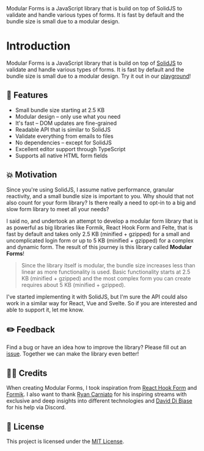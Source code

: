 
<Title>Introduction</Title>
<Description>
  Modular Forms is a JavaScript library that is build on top of SolidJS to
  validate and handle various types of forms. It is fast by default and the
  bundle size is small due to a modular design.
</Description>

# Introduction

Modular Forms is a JavaScript library that is build on top of <a href="https://www.solidjs.com/" target="_blank" rel="noreferrer">SolidJS</a> to validate and handle various types of forms. It is fast by default and the bundle size is small due to a modular design. Try it out in our <A href="/playground">playground</A>!

## 🧪 Features

- Small bundle size starting at 2.5 KB
- Modular design – only use what you need
- It's fast – DOM updates are fine-grained
- Readable API that is similar to SolidJS
- Validate everything from emails to files
- No dependencies – except for SolidJS
- Excellent editor support through TypeScript
- Supports all native HTML form fields

## 💥 Motivation

Since you're using SolidJS, I assume native performance, granular reactivity, and a small bundle size is important to you. Why should that not also count for your form library? Is there really a need to opt-in to a big and slow form library to meet all your needs?

I said no, and undertook an attempt to develop a modular form library that is as powerful as big libraries like Formik, React Hook Form and Felte, that is fast by default and takes only 2.5 KB (minified + gzipped) for a small and uncomplicated login form or up to 5 KB (minified + gzipped) for a complex and dynamic form. The result of this journey is this library called **Modular Forms**!

> Since the library itself is modular, the bundle size increases less than linear as more functionality is used. Basic functionality starts at 2.5 KB (minified + gzipped) and the most complex form you can create requires about 5 KB (minified + gzipped).

I've started implementing it with SolidJS, but I'm sure the API could also work in a similar way for React, Vue and Svelte. So if you are interested and able to support it, let me know.

## ✏️ Feedback

Find a bug or have an idea how to improve the library? Please fill out an <a href="https://github.com/fabian-hiller/modular-forms/issues/new" target="_blank" rel="noreferrer">issue</a>. Together we can make the library even better!

## 🙌🏼 Credits

When creating Modular Forms, I took inspiration from <a href="https://react-hook-form.com/" target="_blank" rel="noreferrer">React Hook Form</a> and <a href="https://formik.org/" target="_blank" rel="noreferrer">Formik</a>. I also want to thank <a href="https://github.com/ryansolid" target="_blank" rel="noreferrer">Ryan Carniato</a> for his inspiring streams with exclusive and deep insights into different technologies and <a href="https://github.com/davedbase" target="_blank" rel="noreferrer">David Di Biase</a> for his help via Discord.

## 🔑 License

This project is licensed under the <a href="https://github.com/fabian-hiller/modular-forms/tree/main/LICENSE.md" target="_blank" rel="noreferrer">MIT License</a>.
